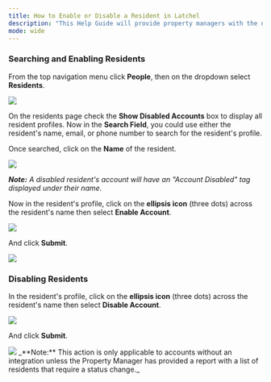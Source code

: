 ---
title: How to Enable or Disable a Resident in Latchel
description: "This Help Guide will provide property managers with the necessary steps to enable or disable residents in Latchel, as well as outline the status with integrations."
mode: wide
---


### **Searching and Enabling Residents**

From the top navigation menu click **People**, then on the dropdown select **Residents**.

<Frame>
  <img src="/images/rtaImage-769.jpg"/>
</Frame>


On the residents page check the **Show Disabled Accounts** box to display all resident profiles. Now in the **Search Field**, you could use either the resident's name, email, or phone number to search for the resident's profile.

Once searched, click on the **Name** of the resident.


<Frame>
  <img src="/images/rtaImage-770.jpg"/>
</Frame>

_**Note:** A disabled resident's account will have an "Account Disabled" tag displayed under their name._


Now in the resident's profile, click on the **ellipsis icon** (three dots) across the resident's name then select **Enable Account**.


<Frame>
  <img src="/images/rtaImage-771.jpg"/>
</Frame>


And click **Submit**.

<Frame>
  <img src="/images/rtaImage-772.jpg"/>
</Frame>


### **Disabling Residents**


In the resident's profile, click on the **ellipsis icon** (three dots) across the resident's name then select **Disable Account**.

<Frame>
  <img src="/images/rtaImage-773.jpg"/>
</Frame>


And click **Submit**.


<Frame>
  <img src="/images/rtaImage-774.jpg"/>
</Frame>

<Info>
_**Note:** This action is only applicable to accounts without an integration unless the Property Manager has provided a report with a list of residents that require a status change._
</Info>
